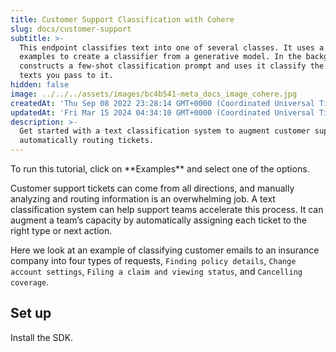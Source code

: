 ```yaml
---
title: Customer Support Classification with Cohere
slug: docs/customer-support
subtitle: >-
  This endpoint classifies text into one of several classes. It uses a few
  examples to create a classifier from a generative model. In the background, it
  constructs a few-shot classification prompt and uses it classify the `input`
  texts you pass to it.
hidden: false
image: ../../../assets/images/bc4b541-meta_docs_image_cohere.jpg
createdAt: 'Thu Sep 08 2022 23:28:14 GMT+0000 (Coordinated Universal Time)'
updatedAt: 'Fri Mar 15 2024 04:34:10 GMT+0000 (Coordinated Universal Time)'
description: >-
  Get started with a text classification system to augment customer support by
  automatically routing tickets.
---
```

<Note title="This is an interactive tutorial!">  
 To run this tutorial, click on **Examples** and select one of the options.
</Note>

Customer support tickets can come from all directions, and manually analyzing and routing information is an overwhelming job. A text classification system can help support teams accelerate this process. It can augment a team’s capacity by automatically assigning each ticket to the right type or next action.

Here we look at an example of classifying customer emails to an insurance company into four types of requests, `Finding policy details`, `Change account settings`, `Filing a claim and viewing status`, and `Cancelling coverage`.

## Set up

Install the SDK.
